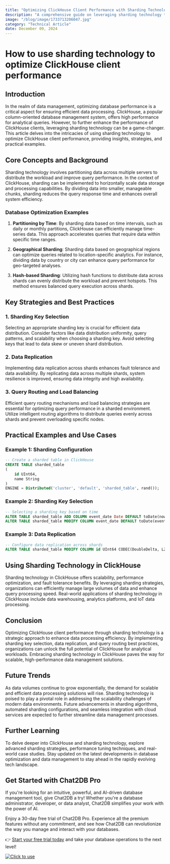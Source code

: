 ```yaml
---
title: "Optimizing ClickHouse Client Performance with Sharding Technology"
description: "A comprehensive guide on leveraging sharding technology to enhance ClickHouse client performance, including key strategies, practical examples, and best practices."
image: "/blog/image/1733713206047.jpg"
category: "Technical Article"
date: December 09, 2024
---
```


# How to use sharding technology to optimize ClickHouse client performance

## Introduction

In the realm of data management, optimizing database performance is a critical aspect for ensuring efficient data processing. ClickHouse, a popular column-oriented database management system, offers high performance for analytical queries. However, to further enhance the performance of ClickHouse clients, leveraging sharding technology can be a game-changer. This article delves into the intricacies of using sharding technology to optimize ClickHouse client performance, providing insights, strategies, and practical examples.

## Core Concepts and Background

Sharding technology involves partitioning data across multiple servers to distribute the workload and improve query performance. In the context of ClickHouse, sharding can be implemented to horizontally scale data storage and processing capabilities. By dividing data into smaller, manageable chunks, sharding reduces the query response time and enhances overall system efficiency.

### Database Optimization Examples

1. **Partitioning by Time**: By sharding data based on time intervals, such as daily or monthly partitions, ClickHouse can efficiently manage time-series data. This approach accelerates queries that require data within specific time ranges.

2. **Geographical Sharding**: Sharding data based on geographical regions can optimize queries related to location-specific analytics. For instance, dividing data by country or city can enhance query performance for geo-targeted analyses.

3. **Hash-based Sharding**: Utilizing hash functions to distribute data across shards can evenly distribute the workload and prevent hotspots. This method ensures balanced query execution across shards.

## Key Strategies and Best Practices

### 1. Sharding Key Selection

Selecting an appropriate sharding key is crucial for efficient data distribution. Consider factors like data distribution uniformity, query patterns, and scalability when choosing a sharding key. Avoid selecting keys that lead to data skew or uneven shard distribution.

### 2. Data Replication

Implementing data replication across shards enhances fault tolerance and data availability. By replicating data across multiple shards, system resilience is improved, ensuring data integrity and high availability.

### 3. Query Routing and Load Balancing

Efficient query routing mechanisms and load balancing strategies are essential for optimizing query performance in a sharded environment. Utilize intelligent routing algorithms to distribute queries evenly across shards and prevent overloading specific nodes.

## Practical Examples and Use Cases

### Example 1: Sharding Configuration

```sql
-- Create a sharded table in ClickHouse
CREATE TABLE sharded_table
(
    id UInt64,
    name String
)
ENGINE = Distributed('cluster', 'default', 'sharded_table', rand());
```

### Example 2: Sharding Key Selection

```sql
-- Selecting a sharding key based on time
ALTER TABLE sharded_table ADD COLUMN event_date Date DEFAULT toDate(now());
ALTER TABLE sharded_table MODIFY COLUMN event_date DEFAULT toDate(event_date);
```

### Example 3: Data Replication

```sql
-- Configure data replication across shards
ALTER TABLE sharded_table MODIFY COLUMN id UInt64 CODEC(DoubleDelta, LZ4) SETTINGS replication = 3;
```

## Using Sharding Technology in ClickHouse

Sharding technology in ClickHouse offers scalability, performance optimization, and fault tolerance benefits. By leveraging sharding strategies, organizations can efficiently manage large volumes of data and enhance query processing speed. Real-world applications of sharding technology in ClickHouse include data warehousing, analytics platforms, and IoT data processing.

## Conclusion

Optimizing ClickHouse client performance through sharding technology is a strategic approach to enhance data processing efficiency. By implementing sharding key selection, data replication, and query routing best practices, organizations can unlock the full potential of ClickHouse for analytical workloads. Embracing sharding technology in ClickHouse paves the way for scalable, high-performance data management solutions.

## Future Trends

As data volumes continue to grow exponentially, the demand for scalable and efficient data processing solutions will rise. Sharding technology is poised to play a pivotal role in addressing the scalability challenges of modern data environments. Future advancements in sharding algorithms, automated sharding configurations, and seamless integration with cloud services are expected to further streamline data management processes.

## Further Learning

To delve deeper into ClickHouse and sharding technology, explore advanced sharding strategies, performance tuning techniques, and real-world case studies. Stay updated on the latest developments in database optimization and data management to stay ahead in the rapidly evolving tech landscape.


## Get Started with Chat2DB Pro

If you're looking for an intuitive, powerful, and AI-driven database management tool, give Chat2DB a try! Whether you're a database administrator, developer, or data analyst, Chat2DB simplifies your work with the power of AI.

Enjoy a 30-day free trial of Chat2DB Pro. Experience all the premium features without any commitment, and see how Chat2DB can revolutionize the way you manage and interact with your databases.

👉 [Start your free trial today](https://chat2db.ai/pricing) and take your database operations to the next level!


[![Click to use](/image/blog/bg/chat2db.jpg)](https://chat2db.ai/)
